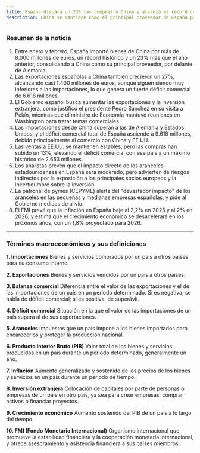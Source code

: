 ```yaml
---
title: España dispara un 23% las compras a China y alcanza el récord de 8.000 millones en dos meses
description: China se mantiene como el principal proveedor de España por segundo mes consecutivo, tras desbancar a Alemania en enero de este año
---
```


### Resumen de la noticia

1. Entre enero y febrero, España importó bienes de China por más de 8.000 millones de euros, un récord histórico y un 23% más que el año anterior, consolidando a China como su principal proveedor, por delante de Alemania.
2. Las exportaciones españolas a China también crecieron un 27%, alcanzando casi 1.400 millones de euros, aunque siguen siendo muy inferiores a las importaciones, lo que genera un fuerte déficit comercial de 6.618 millones.
3. El Gobierno español busca aumentar las exportaciones y la inversión extranjera, como justificó el presidente Pedro Sánchez en su visita a Pekín, mientras que el ministro de Economía mantuvo reuniones en Washington para tratar temas comerciales.
4. Las importaciones desde China superan a las de Alemania y Estados Unidos, y el déficit comercial total de España asciende a 9.618 millones, debido principalmente al comercio con China y EE.UU.
5. Las ventas a EE.UU. se mantienen estables, pero las compras han subido un 13%, elevando el déficit comercial con ese país a un máximo histórico de 2.653 millones.
6. Los analistas prevén que el impacto directo de los aranceles estadounidenses en España será moderado, pero advierten de riesgos indirectos por la exposición a los principales socios europeos y la incertidumbre sobre la inversión.
7. La patronal de pymes (CEPYME) alerta del "devastador impacto" de los aranceles en las pequeñas y medianas empresas españolas, y pide al Gobierno medidas de alivio.
8. El FMI prevé que la inflación en España baje al 2,2% en 2025 y al 2% en 2026, y estima que el crecimiento económico se desacelerará en los próximos años, con un 1,8% proyectado para 2026.

---

### Términos macroeconómicos y sus definiciones

**1. Importaciones**
Bienes y servicios comprados por un país a otros países para su consumo interno.

**2. Exportaciones**
Bienes y servicios vendidos por un país a otros países.

**3. Balanza comercial**
Diferencia entre el valor de las exportaciones y el de las importaciones de un país en un periodo determinado. Si es negativa, se habla de déficit comercial; si es positiva, de superávit.

**4. Déficit comercial**
Situación en la que el valor de las importaciones de un país supera al de sus exportaciones.

**5. Aranceles**
Impuestos que un país impone a los bienes importados para encarecerlos y proteger la producción nacional.

**6. Producto Interior Bruto (PIB)**
Valor total de los bienes y servicios producidos en un país durante un periodo determinado, generalmente un año.

**7. Inflación**
Aumento generalizado y sostenido de los precios de los bienes y servicios en un país durante un periodo de tiempo.

**8. Inversión extranjera**
Colocación de capitales por parte de personas o empresas de un país en otro país, ya sea para crear empresas, comprar activos o financiar proyectos.

**9. Crecimiento económico**
Aumento sostenido del PIB de un país a lo largo del tiempo.

**10. FMI (Fondo Monetario Internacional)**
Organismo internacional que promueve la estabilidad financiera y la cooperación monetaria internacional, y ofrece asesoramiento y asistencia financiera a sus países miembros.

